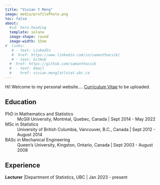 ```yaml
---
title: "Vivian Y Meng"
image: media/profilePhoto.png
toc: false
about: 
  #id: hero-heading
  template: solana
  image-shape: round
  image-width: 15em
#  links:
   # - text: LinkedIn
   #  href: https://www.linkedin.com/in/samanthacsik/
   # - text: GitHub
  #  href: https://github.com/samanthacsik
  #  - text: Email
  #    href: vivian.meng[at]stat.ubc.ca
---
```

 

Hi! Welcome to my personal website....
[Curriculum Vitae]() to be uploaded.

## Education

PhD in Mathematics and Statistics
: McGill University, Montréal, Quebec, Canada | Sept 2014 - May 2022

MSc in Statistics
: University of British Columbia, Vancouver, B.C., Canada | Sept 2012 - August 2014
    
BASc in Mechanical Engineering
: Queen's University, Kingston, Ontario, Canada | Sept 2003 - August 2008

## Experience

**Lecturer** |Department of Statistics, UBC | Jan 2023 - present


